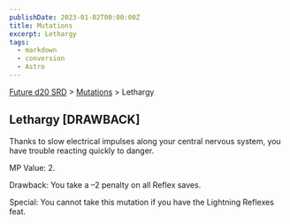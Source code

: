 ```yaml
---
publishDate: 2023-01-02T00:00:00Z
title: Mutations
excerpt: Lethargy
tags:
  - markdown
  - conversion
  - Astro
---
```






[Future d20 SRD](/#futureD20) > [Mutations](future-d20-srd-mutations-index) > Lethargy




## Lethargy [DRAWBACK]


Thanks to slow electrical impulses along your central nervous system, you have trouble reacting quickly to danger.


MP Value: 2.


Drawback: You take a –2 penalty on all Reflex saves.


Special: You cannot take this mutation if you have the Lightning Reflexes feat.



